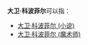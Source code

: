 '''大卫·科波菲尔'''可以指：

*[[大卫·科波菲尔_(小说)|大卫·科波菲尔 (小说)]]
*[[大卫·科波菲尔_(魔术师)|大卫·科波菲尔 (魔术师)]]
{{Disambiguation|Cat=六字译名消歧义}}